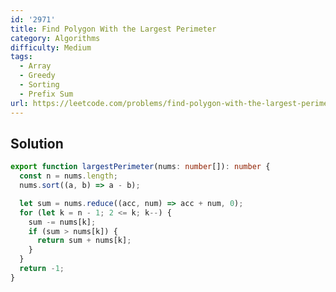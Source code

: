 ```yaml
---
id: '2971'
title: Find Polygon With the Largest Perimeter
category: Algorithms
difficulty: Medium
tags:
  - Array
  - Greedy
  - Sorting
  - Prefix Sum
url: https://leetcode.com/problems/find-polygon-with-the-largest-perimeter
---
```


## Solution

```typescript showLineNumbers
export function largestPerimeter(nums: number[]): number {
  const n = nums.length;
  nums.sort((a, b) => a - b);

  let sum = nums.reduce((acc, num) => acc + num, 0);
  for (let k = n - 1; 2 <= k; k--) {
    sum -= nums[k];
    if (sum > nums[k]) {
      return sum + nums[k];
    }
  }
  return -1;
}
```
